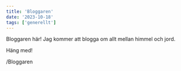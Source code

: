 ```yaml
---
title: 'Bloggaren'
date: '2023-10-18'
tags: ['generellt']
---
```


<CustomImage
  src="https://raw.githubusercontent.com/Abnovia/blogposts/main/images/carpe_diem.png"
  alt="Carpe Diem"
/>

Bloggaren här! Jag kommer att blogga om allt mellan himmel och jord.

Häng med!

/Bloggaren
